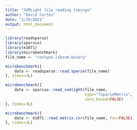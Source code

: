 ```yaml
---
title: "SVMLight file reading timings"
author: "David Cortes"
date: "3/28/2021"
output: html_document
---
```


```r
library(readsparse)
library(sparsio)
library(e1071)
library(microbenchmark)
file_name <- "covtype.libsvm.binary"
```
```r
microbenchmark({
    data <- readsparse::read.sparse(file_name)
}, times=3L)
```
```r
microbenchmark({
    data <- sparsio::read_svmlight(file_name,
                                   type="TsparseMatrix",
                                   zero_based=FALSE)
}, times=3L)
```
```r
microbenchmark({
    data <- e1071::read.matrix.csr(file_name, fac=FALSE)
}, times=1L)
```
